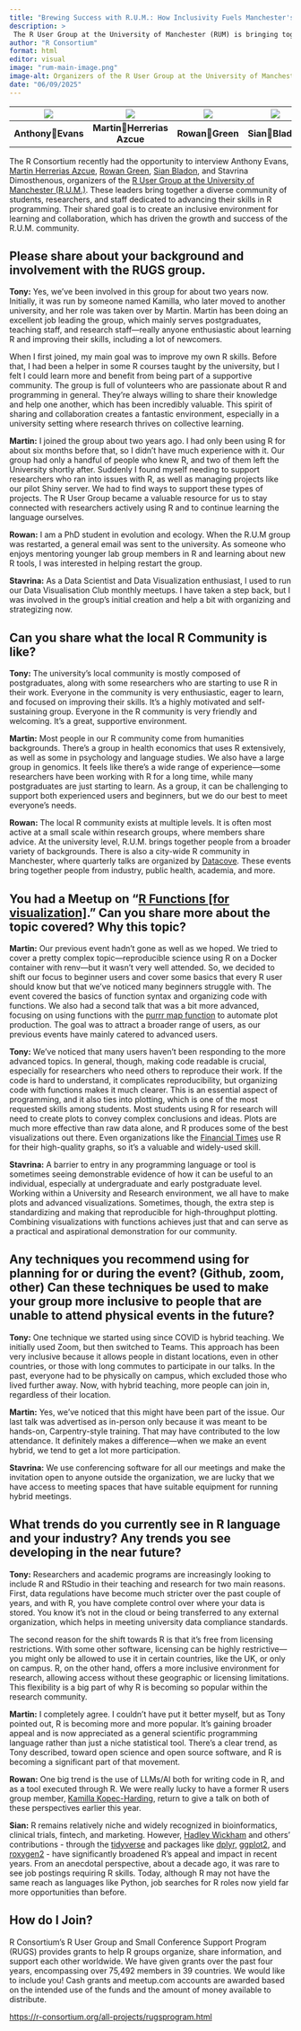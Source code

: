 ```yaml
---
title: "Brewing Success with R.U.M.: How Inclusivity Fuels Manchester's Thriving R Community"
description: >
 The R User Group at the University of Manchester (RUM) is bringing together a diverse community of students, researchers, and staff dedicated to advancing their skills in R programming.
author: "R Consortium"
format: html
editor: visual
image: "rum-main-image.png"
image-alt: Organizers of the R User Group at the University of Manchester
date: "06/09/2025"
---
```


| ![](anthony-evans3.jpg) | ![](martin-herrerias-azcue.jpg) | ![](rowan-green.jpg) | ![](sian-bladon.jpg) | ![](stavrina-dimosthenous.jpg) |
| ----- | :---: | :---: | :---: | :---: |
| **AnthonyEvans** | **MartinHerrerias Azcue** | **RowanGreen** | **SianBladon** | **Stavrina Dimosthenous** |

The R Consortium recently had the opportunity to interview Anthony Evans, [Martin Herrerias Azcue](https://www.linkedin.com/in/martinherrerias/), [Rowan Green](https://www.linkedin.com/in/rowan-green-microbes/?originalSubdomain=uk), [Sian Bladon](https://www.linkedin.com/in/sian-bladon-2b324a61/), and Stavrina Dimosthenous, organizers of the [R User Group at the University of Manchester (R.U.M.)](https://www.meetup.com/r-users-group-uni-manchester/). These leaders bring together a diverse community of students, researchers, and staff dedicated to advancing their skills in R programming. Their shared goal is to create an inclusive environment for learning and collaboration, which has driven the growth and success of the R.U.M. community.

## Please share about your background and involvement with the RUGS group.

**Tony:** Yes, we’ve been involved in this group for about two years now. Initially, it was run by someone named Kamilla, who later moved to another university, and her role was taken over by Martin. Martin has been doing an excellent job leading the group, which mainly serves postgraduates, teaching staff, and research staff—really anyone enthusiastic about learning R and improving their skills, including a lot of newcomers.

When I first joined, my main goal was to improve my own R skills. Before that, I had been a helper in some R courses taught by the university, but I felt I could learn more and benefit from being part of a supportive community. The group is full of volunteers who are passionate about R and programming in general. They’re always willing to share their knowledge and help one another, which has been incredibly valuable. This spirit of sharing and collaboration creates a fantastic environment, especially in a university setting where research thrives on collective learning.

**Martin:** I joined the group about two years ago. I had only been using R for about six months before that, so I didn’t have much experience with it. Our group had only a handful of people who knew R, and two of them left the University shortly after. Suddenly I found myself needing to support researchers who ran into issues with R, as well as managing projects like our pilot Shiny server. We had to find ways to support these types of projects. The R User Group became a valuable resource for us to stay connected with researchers actively using R and to continue learning the language ourselves.

**Rowan:** I am a PhD student in evolution and ecology. When the R.U.M group was restarted, a general email was sent to the university. As someone who enjoys mentoring younger lab group members in R and learning about new R tools, I was interested in helping restart the group.

**Stavrina:** As a Data Scientist and Data Visualization enthusiast, I used to run our Data Visualisation Club monthly meetups. I have taken a step back, but I was involved in the group's initial creation and help a bit with organizing and strategizing now.

## Can you share what the local R Community is like? 

**Tony:** The university's local community is mostly composed of postgraduates, along with some researchers who are starting to use R in their work. Everyone in the community is very enthusiastic, eager to learn, and focused on improving their skills. It's a highly motivated and self-sustaining group. Everyone in the R community is very friendly and welcoming. It's a great, supportive environment.

**Martin:** Most people in our R community come from humanities backgrounds. There’s a group in health economics that uses R extensively, as well as some in psychology and language studies. We also have a large group in genomics. It feels like there's a wide range of experience—some researchers have been working with R for a long time, while many postgraduates are just starting to learn. As a group, it can be challenging to support both experienced users and beginners, but we do our best to meet everyone's needs.

**Rowan:** The local R community exists at multiple levels. It is often most active at a small scale within research groups, where members share advice. At the university level, R.U.M. brings together people from a broader variety of backgrounds. There is also a city-wide R community in Manchester, where quarterly talks are organized by [Datacove](https://datacove.co.uk/). These events bring together people from industry, public health, academia, and more. 

## You had a Meetup on “[R Functions \[for visualization\]](https://www.meetup.com/r-users-group-uni-manchester/events/303918144/?eventOrigin=group_upcoming_events).” Can you share more about the topic covered? Why this topic? 

**Martin:** Our previous event hadn’t gone as well as we hoped. We tried to cover a pretty complex topic—reproducible science using R on a Docker container with renv—but it wasn’t very well attended. So, we decided to shift our focus to beginner users and cover some basics that every R user should know but that we’ve noticed many beginners struggle with. The event covered the basics of function syntax and organizing code with functions. We also had a second talk that was a bit more advanced, focusing on using functions with the [purrr map function](https://purrr.tidyverse.org/reference/map.html) to automate plot production. The goal was to attract a broader range of users, as our previous events have mainly catered to advanced users.

**Tony:** We've noticed that many users haven’t been responding to the more advanced topics. In general, though, making code readable is crucial, especially for researchers who need others to reproduce their work. If the code is hard to understand, it complicates reproducibility, but organizing code with functions makes it much clearer. This is an essential aspect of programming, and it also ties into plotting, which is one of the most requested skills among students. Most students using R for research will need to create plots to convey complex conclusions and ideas. Plots are much more effective than raw data alone, and R produces some of the best visualizations out there. Even organizations like the [Financial Times](https://www.ft.com/) use R for their high-quality graphs, so it’s a valuable and widely-used skill.

**Stavrina:** A barrier to entry in any programming language or tool is sometimes seeing demonstrable evidence of how it can be useful to an individual, especially at undergraduate and early postgraduate level. Working within a University and Research environment, we all have to make plots and advanced visualizations. Sometimes, though, the extra step is standardizing and making that reproducible for high-throughput plotting. Combining visualizations with functions achieves just that and can serve as a practical and aspirational demonstration for our community.

## Any techniques you recommend using for planning for or during the event? (Github, zoom, other) Can these techniques be used to make your group more inclusive to people that are unable to attend physical events in the future? 

**Tony:** One technique we started using since COVID is hybrid teaching. We initially used Zoom, but then switched to Teams. This approach has been very inclusive because it allows people in distant locations, even in other countries, or those with long commutes to participate in our talks. In the past, everyone had to be physically on campus, which excluded those who lived further away. Now, with hybrid teaching, more people can join in, regardless of their location.

**Martin:** Yes, we’ve noticed that this might have been part of the issue. Our last talk was advertised as in-person only because it was meant to be hands-on, Carpentry-style training. That may have contributed to the low attendance. It definitely makes a difference—when we make an event hybrid, we tend to get a lot more participation.

**Stavrina:** We use conferencing software for all our meetings and make the invitation open to anyone outside the organization, we are lucky that we have access to meeting spaces that have suitable equipment for running hybrid meetings.

## What trends do you currently see in R language and your industry? Any trends you see developing in the near future?

**Tony:** Researchers and academic programs are increasingly looking to include R and RStudio in their teaching and research for two main reasons. First, data regulations have become much stricter over the past couple of years, and with R, you have complete control over where your data is stored. You know it’s not in the cloud or being transferred to any external organization, which helps in meeting university data compliance standards.

The second reason for the shift towards R is that it’s free from licensing restrictions. With some other software, licensing can be highly restrictive—you might only be allowed to use it in certain countries, like the UK, or only on campus. R, on the other hand, offers a more inclusive environment for research, allowing access without these geographic or licensing limitations. This flexibility is a big part of why R is becoming so popular within the research community.

**Martin:** I completely agree. I couldn’t have put it better myself, but as Tony pointed out, R is becoming more and more popular. It's gaining broader appeal and is now appreciated as a general scientific programming language rather than just a niche statistical tool. There's a clear trend, as Tony described, toward open science and open source software, and R is becoming a significant part of that movement.

**Rowan:** One big trend is the use of LLMs/AI both for writing code in R, and as a tool executed through R. We were really lucky to have a former R users group member, [Kamilla Kopec-Harding](https://www.birmingham.ac.uk/research/arc/rsg/staff/kamilla-kopec-harding), return to give a talk on both of these perspectives earlier this year. 

**Sian:** R remains relatively niche and widely recognized in bioinformatics, clinical trials, fintech, and marketing. However, [Hadley Wickham](https://www.linkedin.com/in/hadleywickham/) and others' contributions \- through the [tidyverse](https://www.tidyverse.org/) and packages like [dplyr,](https://dplyr.tidyverse.org/) [ggplot2](https://ggplot2.tidyverse.org/), and [roxygen2](https://roxygen2.r-lib.org/) \- have significantly broadened R's appeal and impact in recent years. From an anecdotal perspective, about a decade ago, it was rare to see job postings requiring R skills. Today, although R may not have the same reach as languages like Python, job searches for R roles now yield far more opportunities than before.

## How do I Join?

R Consortium’s R User Group and Small Conference Support Program (RUGS) provides grants to help R groups organize, share information, and support each other worldwide. We have given grants over the past four years, encompassing over 75,492 members in 39 countries. We would like to include you\! Cash grants and meetup.com accounts are awarded based on the intended use of the funds and the amount of money available to distribute.

[https://r-consortium.org/all-projects/rugsprogram.html](https://r-consortium.org/all-projects/rugsprogram.html)